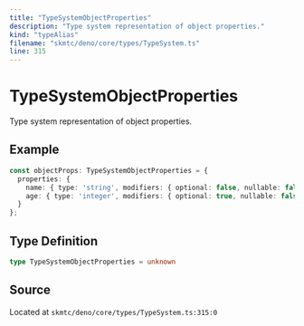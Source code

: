 ```yaml
---
title: "TypeSystemObjectProperties"
description: "Type system representation of object properties."
kind: "typeAlias"
filename: "skmtc/deno/core/types/TypeSystem.ts"
line: 315
---
```


# TypeSystemObjectProperties

Type system representation of object properties.


## Example

```typescript
const objectProps: TypeSystemObjectProperties = {
  properties: {
    name: { type: 'string', modifiers: { optional: false, nullable: false } },
    age: { type: 'integer', modifiers: { optional: true, nullable: false } }
  }
};
```

## Type Definition

```typescript
type TypeSystemObjectProperties = unknown
```

## Source

Located at `skmtc/deno/core/types/TypeSystem.ts:315:0`
